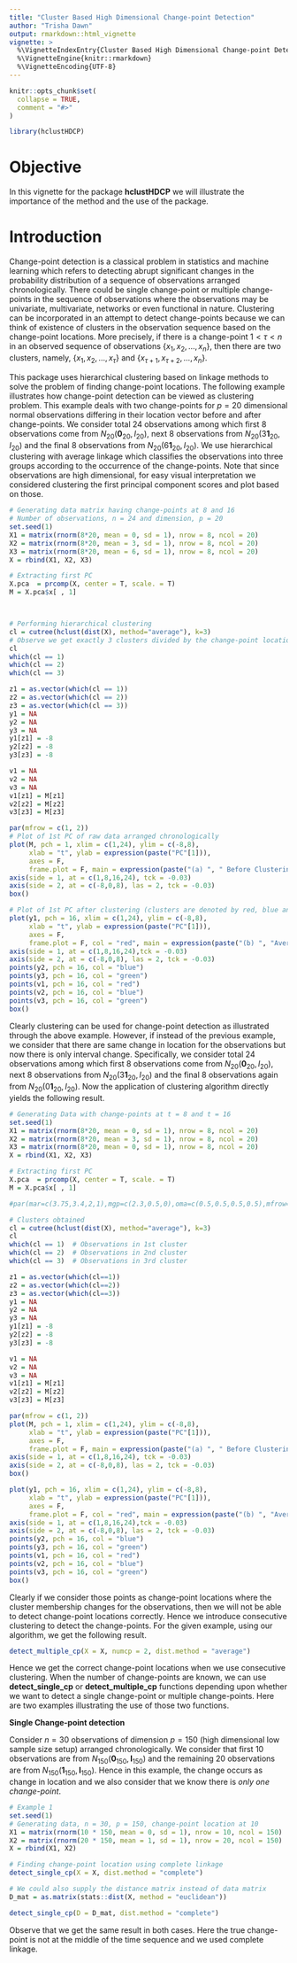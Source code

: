 ```yaml
---
title: "Cluster Based High Dimensional Change-point Detection"
author: "Trisha Dawn"
output: rmarkdown::html_vignette
vignette: >
  %\VignetteIndexEntry{Cluster Based High Dimensional Change-point Detection}
  %\VignetteEngine{knitr::rmarkdown}
  %\VignetteEncoding{UTF-8}
---
```


```r
knitr::opts_chunk$set(
  collapse = TRUE,
  comment = "#>"
)
```

```r
library(hclustHDCP)
```
# Objective

In this vignette for the package **hclustHDCP** we will illustrate the importance of the method and the use of the package.

# Introduction

Change-point detection is a classical problem in statistics and machine learning which refers to detecting abrupt significant changes in the probability distribution of a sequence of observations arranged chronologically. There could be single change-point or multiple change-points in the sequence of observations where the observations may be univariate, multivariate, networks or even functional in nature. Clustering can be incorporated in an attempt to detect change-points because we can think of existence of clusters in the observation sequence based on the change-point locations. More precisely, if there is a change-point $1< \tau < n$ in an observed sequence of observations $\{x_1, x_2, \dots, x_n\}$, then there are two clusters, namely, $\{x_1, x_2, \dots, x_{\tau}\}$ and $\{x_{\tau + 1}, x_{\tau + 2}, \dots, x_n\}$. 

This package uses hierarchical clustering based on linkage methods to solve the problem of finding change-point locations. The following example illustrates how change-point detection can be viewed as clustering problem. This example deals with two change-points for $p = 20$ dimensional normal observations differing in their location vector before and after change-points. We consider total $24$ observations among which first $8$ observations come from $N_{20}(\mathbf{0}_{20},I_{20})$, next $8$ observations from $N_{20}(3\mathbf{1}_{20},I_{20})$ and the final $8$ observations from $N_{20}(6\mathbf{1}_{20}, I_{20})$. We use hierarchical clustering with average linkage which classifies the observations into three groups according to the occurrence of the change-points. Note that since observations are high dimensional, for easy visual interpretation we considered clustering the first principal component scores and plot based on those.  


```r
# Generating data matrix having change-points at 8 and 16
# Number of observations, n = 24 and dimension, p = 20
set.seed(1)
X1 = matrix(rnorm(8*20, mean = 0, sd = 1), nrow = 8, ncol = 20)
X2 = matrix(rnorm(8*20, mean = 3, sd = 1), nrow = 8, ncol = 20)
X3 = matrix(rnorm(8*20, mean = 6, sd = 1), nrow = 8, ncol = 20)
X = rbind(X1, X2, X3)

# Extracting first PC
X.pca  = prcomp(X, center = T, scale. = T)
M = X.pca$x[ , 1]



# Performing hierarchical clustering 
cl = cutree(hclust(dist(X), method="average"), k=3)
# Observe we get exactly 3 clusters divided by the change-point locations 
cl
which(cl == 1)
which(cl == 2)
which(cl == 3)
```
```r
z1 = as.vector(which(cl == 1))
z2 = as.vector(which(cl == 2))
z3 = as.vector(which(cl == 3))
y1 = NA
y2 = NA
y3 = NA
y1[z1] = -8
y2[z2] = -8
y3[z3] = -8

v1 = NA
v2 = NA
v3 = NA
v1[z1] = M[z1]
v2[z2] = M[z2]
v3[z3] = M[z3]
```

```r
par(mfrow = c(1, 2))
# Plot of 1st PC of raw data arranged chronologically 
plot(M, pch = 1, xlim = c(1,24), ylim = c(-8,8),
     xlab = "t", ylab = expression(paste("PC"[1])), 
     axes = F,
     frame.plot = F, main = expression(paste("(a) ", " Before Clustering")))
axis(side = 1, at = c(1,8,16,24), tck = -0.03)
axis(side = 2, at = c(-8,0,8), las = 2, tck = -0.03)
box()

# Plot of 1st PC after clustering (clusters are denoted by red, blue and green)
plot(y1, pch = 16, xlim = c(1,24), ylim = c(-8,8),
     xlab = "t", ylab = expression(paste("PC"[1])), 
     axes = F,
     frame.plot = F, col = "red", main = expression(paste("(b) ", "Average Linkage")))
axis(side = 1, at = c(1,8,16,24),tck = -0.03)
axis(side = 2, at = c(-8,0,8), las = 2, tck = -0.03)
points(y2, pch = 16, col = "blue")
points(y3, pch = 16, col = "green")
points(v1, pch = 16, col = "red")
points(v2, pch = 16, col = "blue")
points(v3, pch = 16, col = "green")
box()
```

Clearly clustering can be used for change-point detection as illustrated through the above example. However, if instead of the previous example, we consider that there are same change in location for the observations but now there is only interval change. Specifically, we consider total $24$ observations among which first $8$ observations come from $N_{20}(\mathbf{0}_{20},I_{20})$, next $8$ observations from $N_{20}(3\mathbf{1}_{20},I_{20})$ and the final $8$ observations again from $N_{20}(0\mathbf{1}_{20}, I_{20})$. Now the application of clustering algorithm directly yields the following result.

```r
# Generating Data with change-points at t = 8 and t = 16
set.seed(1)
X1 = matrix(rnorm(8*20, mean = 0, sd = 1), nrow = 8, ncol = 20)
X2 = matrix(rnorm(8*20, mean = 3, sd = 1), nrow = 8, ncol = 20)
X3 = matrix(rnorm(8*20, mean = 0, sd = 1), nrow = 8, ncol = 20)
X = rbind(X1, X2, X3)

# Extracting first PC
X.pca  = prcomp(X, center = T, scale. = T)
M = X.pca$x[ , 1]

#par(mar=c(3.75,3.4,2,1),mgp=c(2.3,0.5,0),oma=c(0.5,0.5,0.5,0.5),mfrow=c(2,2))

# Clusters obtained 
cl = cutree(hclust(dist(X), method="average"), k=3)
cl
which(cl == 1)  # Observations in 1st cluster
which(cl == 2)  # Observations in 2nd cluster
which(cl == 3)  # Observations in 3rd cluster
```
```r
z1 = as.vector(which(cl==1))
z2 = as.vector(which(cl==2))
z3 = as.vector(which(cl==3))
y1 = NA
y2 = NA
y3 = NA
y1[z1] = -8
y2[z2] = -8
y3[z3] = -8

v1 = NA
v2 = NA
v3 = NA
v1[z1] = M[z1]
v2[z2] = M[z2]
v3[z3] = M[z3]
```

```r
par(mfrow = c(1, 2))
plot(M, pch = 1, xlim = c(1,24), ylim = c(-8,8),
     xlab = "t", ylab = expression(paste("PC"[1])),
     axes = F,
     frame.plot = F, main = expression(paste("(a) ", " Before Clustering")))
axis(side = 1, at = c(1,8,16,24), tck = -0.03)
axis(side = 2, at = c(-8,0,8), las = 2, tck = -0.03)
box()

plot(y1, pch = 16, xlim = c(1,24), ylim = c(-8,8),
     xlab = "t", ylab = expression(paste("PC"[1])),
     axes = F,
     frame.plot = F, col = "red", main = expression(paste("(b) ", "Average Linkage")))
axis(side = 1, at = c(1,8,16,24),tck = -0.03)
axis(side = 2, at = c(-8,0,8), las = 2, tck = -0.03)
points(y2, pch = 16, col = "blue")
points(y3, pch = 16, col = "green")
points(v1, pch = 16, col = "red")
points(v2, pch = 16, col = "blue")
points(v3, pch = 16, col = "green")
box()
```

Clearly if we consider those points as change-point locations where the cluster membership changes for the observations, then we will not be able to detect change-point locations correctly. Hence we introduce consecutive clustering to detect the change-points. For the given example, using our algorithm, we get the following result.
```r
detect_multiple_cp(X = X, numcp = 2, dist.method = "average")
```

Hence we get the correct change-point locations when we use consecutive clustering. When the number of change-points are known, we can use **detect_single_cp** or **detect_multiple_cp** functions depending upon whether we want to detect a single change-point or multiple change-points. Here are two examples illustrating the use of those two functions. 

**Single Change-point detection**

Consider $n = 30$ observations of dimension $p = 150$ (high dimensional low sample size setup) arranged chronologically. We consider that first $10$ observations are from $N_{150}(\mathbf{0}_{150}, \mathbf{I}_{150})$ and the remaining $20$ observations are from $N_{150}(\mathbf{1}_{150}, \mathbf{I}_{150})$. Hence in this example, the change occurs as change in location and we also consider that we know there is *only one change-point*.

```r
# Example 1  
set.seed(1)
# Generating data, n = 30, p = 150, change-point location at 10
X1 = matrix(rnorm(10 * 150, mean = 0, sd = 1), nrow = 10, ncol = 150)
X2 = matrix(rnorm(20 * 150, mean = 1, sd = 1), nrow = 20, ncol = 150)
X = rbind(X1, X2)

# Finding change-point location using complete linkage 
detect_single_cp(X = X, dist.method = "complete")

# We could also supply the distance matrix instead of data matrix
D_mat = as.matrix(stats::dist(X, method = "euclidean"))

detect_single_cp(D = D_mat, dist.method = "complete")
```

Observe that we get the same result in both cases. Here the true change-point is not at the middle of the time sequence and we used complete linkage. 
